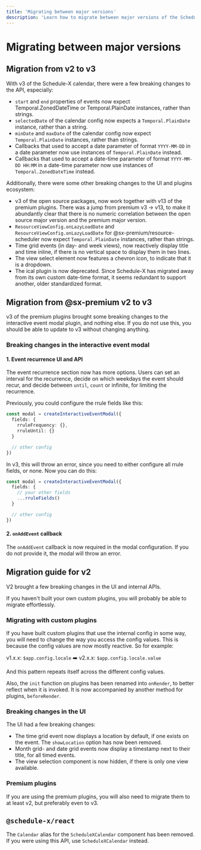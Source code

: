 ```yaml
---
title: 'Migrating between major versions'
description: 'Learn how to migrate between major versions of the Schedule-X calendar'
---
```


# Migrating between major versions

## Migration from v2 to v3

With v3 of the Schedule-X calendar, there were a few breaking changes to the API, especially:

- `start` and `end` properties of events now expect Temporal.ZonedDateTime or Temporal.PlainDate instances, rather than strings.
- `selectedDate` of the calendar config now expects a `Temporal.PlainDate` instance, rather than a string.
- `minDate` and `maxDate` of the calendar config now expect `Temporal.PlainDate` instances, rather than strings.
- Callbacks that used to accept a date parameter of format `YYYY-MM-DD` in a date parameter now use instances of `Temporal.PlainDate` instead.
- Callbacks that used to accept a date-time parameter of format `YYYY-MM-DD HH:MM` in a date-time parameter now use instances of `Temporal.ZonedDateTime` instead.

Additionally, there were some other breaking changes to the UI and plugins ecosystem:

- v3 of the open source packages, now work together with v13 of the premium plugins. There was a jump from premium v3 -> v13, to make it abundantly clear that there is no numeric correlation between the open source major version and the premium major version.
- `ResourceViewConfig.onLazyLoadDate` and `ResourceViewConfig.onLazyLoadDate` for @sx-premium/resource-scheduler now expect `Temporal.PlainDate` instances, rather than strings.
- Time grid events (in day- and week views), now reactively display title and time inline, if there is no vertical space to display them in two lines.
- The view select element now features a chevron icon, to indicate that it is a dropdown.
- The ical plugin is now deprecated. Since Schedule-X has migrated away from its own custom date-time format, it seems redundant to support another, older standardized format.

## Migration from @sx-premium v2 to v3

v3 of the premium plugins brought some breaking changes to the interactive event modal plugin, and nothing else. If
you do not use this, you should be able to update to v3 without changing anything.

### Breaking changes in the interactive event modal

#### 1. Event recurrence UI and API
The event recurrence section now has more options. Users can set an interval for the recurrence, decide on which
weekdays the event should recur, and decide between `until`, `count` or infinite, for limiting the recurrence.

Previously, you could configure the rrule fields like this:

```ts
const modal = createInteractiveEventModal({
  fields: {
    rruleFrequency: {},
    rruleUntil: {}
  }

  // other config
})
```

In v3, this will throw an error, since you need to either configure all rrule fields, or none. Now you can do this:

```ts
const modal = createInteractiveEventModal({
  fields: {
    // your other fields
    ...rruleFields()
  }

  // other config
})
```

#### 2. `onAddEvent` callback

The `onAddEvent` callback is now required in the modal configuration. If you do not provide it, the modal will throw an error.


## Migration guide for v2

V2 brought a few breaking changes in the UI and internal APIs.

If you haven't built your own custom plugins, you will probably be able to migrate effortlessly.

### Migrating with custom plugins

If you have built custom plugins that use the internal config in some way, you will need to change the
way you access the config values. This is because the config values are now mostly reactive. So for example:

v1.x.x: `$app.config.locale` ➡️ v2.x.x: `$app.config.locale.value`

And this pattern repeats itself across the different config values.

Also, the `init` function on plugins has been renamed into `onRender`, to better reflect when it is invoked. It is
now accompanied by another method for plugins, `beforeRender`.

### Breaking changes in the UI

The UI had a few breaking changes:
- The time grid event now displays a location by default, if one exists on the event. The `showLocation` option has
now been removed.
- Month grid- and date grid events now display a timestamp next to their title, for all timed events.
- The view selection component is now hidden, if there is only one view available.

### Premium plugins

If you are using the premium plugins, you will also need to migrate them to at least v2, but preferably even to v3.

## `@schedule-x/react`

The `Calendar` alias for the `ScheduleXCalendar` component has been removed. If you were using this API, use `ScheduleXCalendar` instead.


